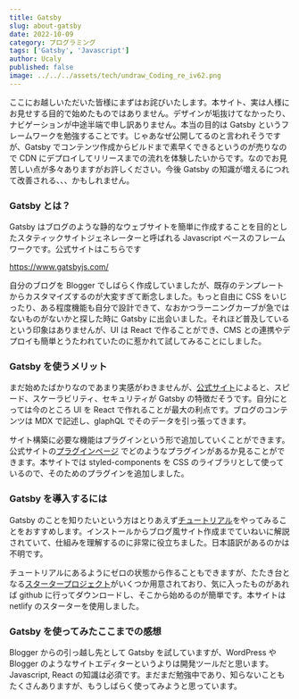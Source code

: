 ```yaml
---
title: Gatsby
slug: about-gatsby
date: 2022-10-09
category: プログラミング
tags: ['Gatsby', 'Javascript']
author: Ucaly
published: false
image: ../../../assets/tech/undraw_Coding_re_iv62.png
---
```



<section className="mdx-page">

ここにお越しいただいた皆様にまずはお詫びいたします。本サイト、実は人様にお見せする目的で始めたものではありません。デザインが垢抜けてなかったり、ナビゲーションが中途半端で申し訳ありません。本当の目的は Gatsby というフレームワークを勉強することです。じゃあなぜ公開してるのと言われそうですが、Gatsby でコンテンツ作成からビルドまで素早くできるというのが売りなので CDN にデプロイしてリリースまでの流れを体験したいからです。なのでお見苦しい点が多々ありますがお許しください。今後 Gatsby の知識が増えるにつれて改善される、、、かもしれません。

### Gatsby とは？

Gatsby はブログのような静的なウェブサイトを簡単に作成することを目的としたスタティックサイトジェネレーターと呼ばれる Javascript ベースのフレームワークです。公式サイトはこちらです

https://www.gatsbyjs.com/

自分のブログを Blogger でしばらく作成していましたが、既存のテンプレートからカスタマイズするのが大変すぎて断念しました。もっと自由に CSS をいじったり、ある程度機能も自分で設計できて、なおかつラーニングカーブが急ではないものがないかと探した時に Gatsby に出会いました。それほど普及しているという印象はありませんが、UI は React で作ることができ、CMS との連携やデプロイも簡単とうたわれていたのに惹かれて試してみることにしました。

### Gatsby を使うメリット

まだ始めたばかりなのであまり実感がわきませんが、[公式サイト](https://www.gatsbyjs.com/why-gatsby)によると、スピード、スケーラビリティ、セキュリティが Gatsby の特徴だそうです。自分にとっては今のところ UI を React で作れることが最大の利点です。ブログのコンテンツは MDX で記述し、glaphQL でそのデータを引っ張ってきます。

サイト構築に必要な機能はプラグインという形で追加していくことができます。公式サイトの[プラグインページ](https://www.gatsbyjs.com/plugins) でどのようなプラグインがあるか見ることができます。本サイトでは styled-components を CSS のライブラリとして使っているので、そのためのプラグインを追加しました。

### Gatsby を導入するには

Gatsby のことを知りたいという方はとりあえず[チュートリアル](https://www.gatsbyjs.com/docs/tutorial/)をやってみることをおすすめします。インストールからブログ風サイト作成までていねいに解説されていて、仕組みを理解するのに非常に役立ちました。日本語訳があるのかは不明です。

チュートリアルにあるようにゼロの状態から作ることもできますが、たたき台となる[スタータープロジェクト](https://www.gatsbyjs.com/starters)がいくつか用意されており、気に入ったものがあれば github に行ってダウンロードし、そこから始めるのが簡単です。本サイトは netlify のスターターを使用しました。

### Gatsby を使ってみたここまでの感想

Blogger からの引っ越し先として Gatsby を試していますが、WordPress や Blogger のようなサイトエディターというよりは開発ツールだと思います。Javascript, React の知識は必須です。まだまだ勉強中であり、知らないこともたくさんありますが、もうしばらく使ってみようと思っています。

</section>
